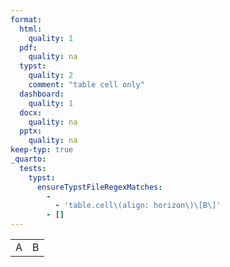 ```yaml
---
format:
  html:
    quality: 1
  pdf:
    quality: na
  typst:
    quality: 2
    comment: "table cell only"
  dashboard:
    quality: 1
  docx:
    quality: na
  pptx:
    quality: na
keep-typ: true
_quarto:
  tests:
    typst:
      ensureTypstFileRegexMatches:
        -
          - 'table.cell\(align: horizon\)\[B\]'
        - []
---
```


```{=html}
<table>
    <tr><td>A</td><td style="vertical-align: middle">B</td></tr>
</table>
```

